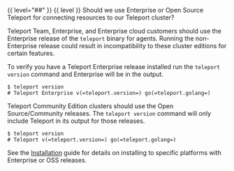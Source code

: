 {{ level="##" }}
{{ level }} Should we use Enterprise or Open Source Teleport for connecting resources to our Teleport cluster?

Teleport Team, Enterprise, and Enterprise cloud customers should use the Enterprise release of the 
`teleport` binary for agents. Running the non-Enterprise release could result in
incompatibility to these cluster editions for certain features.

To verify you have a Teleport Enterprise release installed run the `teleport version`
command and Enterprise will be in the output.

```code
$ teleport version
# Teleport Enterprise v(=teleport.version=) go(=teleport.golang=)
```

Teleport Community Edition clusters should use the Open Source/Community releases. The `teleport version`
command will only include Teleport in its output for those releases.

```code
$ teleport version
# Teleport v(=teleport.version=) go(=teleport.golang=)
```

See the [Installation](../installation.mdx) guide for details on installing to specific platforms
with Enterprise or OSS releases. 
